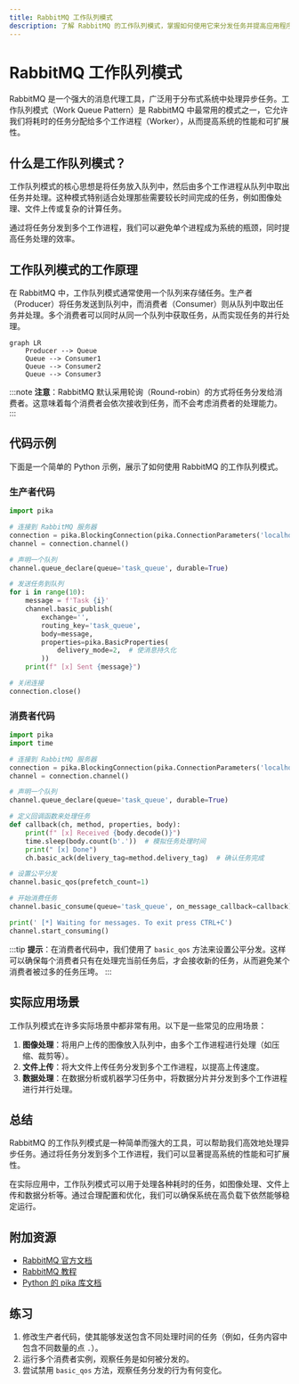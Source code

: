 ```yaml
---
title: RabbitMQ 工作队列模式
description: 了解 RabbitMQ 的工作队列模式，掌握如何使用它来分发任务并提高应用程序的性能和可扩展性。
---
```


# RabbitMQ 工作队列模式

RabbitMQ 是一个强大的消息代理工具，广泛用于分布式系统中处理异步任务。工作队列模式（Work Queue Pattern）是 RabbitMQ 中最常用的模式之一，它允许我们将耗时的任务分配给多个工作进程（Worker），从而提高系统的性能和可扩展性。

## 什么是工作队列模式？

工作队列模式的核心思想是将任务放入队列中，然后由多个工作进程从队列中取出任务并处理。这种模式特别适合处理那些需要较长时间完成的任务，例如图像处理、文件上传或复杂的计算任务。

通过将任务分发到多个工作进程，我们可以避免单个进程成为系统的瓶颈，同时提高任务处理的效率。

## 工作队列模式的工作原理

在 RabbitMQ 中，工作队列模式通常使用一个队列来存储任务。生产者（Producer）将任务发送到队列中，而消费者（Consumer）则从队列中取出任务并处理。多个消费者可以同时从同一个队列中获取任务，从而实现任务的并行处理。

```mermaid
graph LR
    Producer --> Queue
    Queue --> Consumer1
    Queue --> Consumer2
    Queue --> Consumer3
```

:::note
**注意**：RabbitMQ 默认采用轮询（Round-robin）的方式将任务分发给消费者。这意味着每个消费者会依次接收到任务，而不会考虑消费者的处理能力。
:::

## 代码示例

下面是一个简单的 Python 示例，展示了如何使用 RabbitMQ 的工作队列模式。

### 生产者代码

```python
import pika

# 连接到 RabbitMQ 服务器
connection = pika.BlockingConnection(pika.ConnectionParameters('localhost'))
channel = connection.channel()

# 声明一个队列
channel.queue_declare(queue='task_queue', durable=True)

# 发送任务到队列
for i in range(10):
    message = f'Task {i}'
    channel.basic_publish(
        exchange='',
        routing_key='task_queue',
        body=message,
        properties=pika.BasicProperties(
            delivery_mode=2,  # 使消息持久化
        ))
    print(f" [x] Sent {message}")

# 关闭连接
connection.close()
```

### 消费者代码

```python
import pika
import time

# 连接到 RabbitMQ 服务器
connection = pika.BlockingConnection(pika.ConnectionParameters('localhost'))
channel = connection.channel()

# 声明一个队列
channel.queue_declare(queue='task_queue', durable=True)

# 定义回调函数来处理任务
def callback(ch, method, properties, body):
    print(f" [x] Received {body.decode()}")
    time.sleep(body.count(b'.'))  # 模拟任务处理时间
    print(" [x] Done")
    ch.basic_ack(delivery_tag=method.delivery_tag)  # 确认任务完成

# 设置公平分发
channel.basic_qos(prefetch_count=1)

# 开始消费任务
channel.basic_consume(queue='task_queue', on_message_callback=callback)

print(' [*] Waiting for messages. To exit press CTRL+C')
channel.start_consuming()
```

:::tip
**提示**：在消费者代码中，我们使用了 `basic_qos` 方法来设置公平分发。这样可以确保每个消费者只有在处理完当前任务后，才会接收新的任务，从而避免某个消费者被过多的任务压垮。
:::

## 实际应用场景

工作队列模式在许多实际场景中都非常有用。以下是一些常见的应用场景：

1. **图像处理**：将用户上传的图像放入队列中，由多个工作进程进行处理（如压缩、裁剪等）。
2. **文件上传**：将大文件上传任务分发到多个工作进程，以提高上传速度。
3. **数据处理**：在数据分析或机器学习任务中，将数据分片并分发到多个工作进程进行并行处理。

## 总结

RabbitMQ 的工作队列模式是一种简单而强大的工具，可以帮助我们高效地处理异步任务。通过将任务分发到多个工作进程，我们可以显著提高系统的性能和可扩展性。

在实际应用中，工作队列模式可以用于处理各种耗时的任务，如图像处理、文件上传和数据分析等。通过合理配置和优化，我们可以确保系统在高负载下依然能够稳定运行。

## 附加资源

- [RabbitMQ 官方文档](https://www.rabbitmq.com/documentation.html)
- [RabbitMQ 教程](https://www.rabbitmq.com/getstarted.html)
- [Python 的 pika 库文档](https://pika.readthedocs.io/en/stable/)

## 练习

1. 修改生产者代码，使其能够发送包含不同处理时间的任务（例如，任务内容中包含不同数量的点 `.`）。
2. 运行多个消费者实例，观察任务是如何被分发的。
3. 尝试禁用 `basic_qos` 方法，观察任务分发的行为有何变化。
